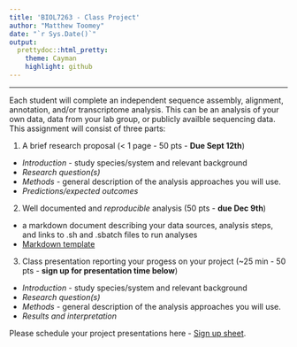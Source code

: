 ```yaml
---
title: 'BIOL7263 - Class Project'
author: "Matthew Toomey"
date: "`r Sys.Date()`"
output:
  prettydoc::html_pretty:
    theme: Cayman
    highlight: github
---
```

___

Each student will complete an independent sequence assembly, alignment, annotation, and/or transcriptome analysis. This can be an analysis of your own data, data from your lab group, or publicly availble sequencing data. This assignment will consist of three parts: 

1) A brief research proposal (< 1 page - 50 pts - **Due Sept 12th**)
- *Introduction* - study species/system and relevant background
- *Research question(s)*
- *Methods* - general description of the analysis approaches you will use.
- *Predictions/expected outcomes*

2) Well documented and *reproducible* analysis (50 pts - **due Dec 9th**)
- a markdown document describing your data sources, analysis steps, and links to .sh and .sbatch files to run analyses
- [Markdown template](Lessons/project_example.md)

3) Class presentation reporting your progess on your project (~25 min - 50 pts - **sign up for presentation time below**)
- *Introduction* - study species/system and relevant background
- *Research question(s)*
- *Methods* - general description of the analysis approaches you will use.
- *Results and interpretation*


Please schedule your project presentations here -  [Sign up sheet](https://docs.google.com/spreadsheets/d/1DVq0VemQlcY2oDZhtWaNZmfGDkfdZXTkxrJdSCjfZn8/edit?usp=sharing).
